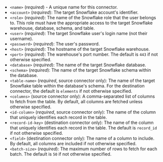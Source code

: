 - `<name>` (_required_) - A unique name for this connector.
- `<account>` (_required_): The target Snowflake account's identifier.
- `<role>` (_required_): The name of the Snowflake role that the user belongs to. This role must have the appropriate access to the target Snowflake warehouse, database, schema, and table.
- `<user>` (_required_): The target Snowflake user's login name (not their username).
- `<password>` (_required_): The user's password.
- `<host>` (_required_): The hostname of the target Snowflake warehouse.
- `<port>` (_required_): The warehouse's port number. The default is `443` if not otherwise specified.
- `<database>` (_required_): The name of the target Snowflake database.
- `<schema>` (_required_): The name of the target Snowflake schema within the database.
- `<table-name>` (_required_, source connector only): The name of the target Snowflake table within the database's schema. For the destination connector, the default is `elements` if not otherwise specified.
- `<columns>` (source connector only): A comma-separated list of columns to fetch from the table. By default, all columns are fetched unless otherwise specified.
- `<id-column>` (_required_, source connector only): The name of the column that uniquely identifies each record in the table.
- `<record-id-key>` (destination connector only): The name of the column that uniquely identifies each record in the table. The default is `record_id` if not otherwise specified.
- `<field>` (destination connector only): The name of a column to include. By default, all columns are included if not otherwise specified.
- `<batch-size>` (_required_): The maximum number of rows to fetch for each batch. The default is `50` if not otherwise specified.